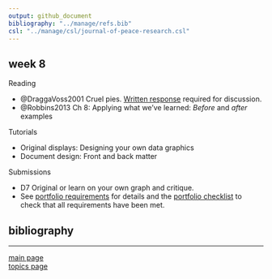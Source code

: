 ```yaml
---
output: github_document
bibliography: "../manage/refs.bib" 
csl: "../manage/csl/journal-of-peace-research.csl"
---
```


## week 8

Reading

- @DraggaVoss2001 Cruel pies. [Written response](read-01_reading-response-form.pdf) required for discussion.
- @Robbins2013 Ch 8: Applying what we've learned: *Before* and *after* examples

Tutorials

- Original displays: Designing your own data graphics 
- Document design: Front and back matter 

Submissions

- D7 Original or learn on your own graph and critique. 
- See [portfolio requirements](folio-01_portfolio-requirements.md) for details and the [portfolio checklist](folio-02_portfolio-checklist.pdf) to check that all requirements have been met. 


## bibliography 

<div id="refs"></div>
  
---

[main page](../README.md)<br>
[topics page](../README-by-topic.md)

